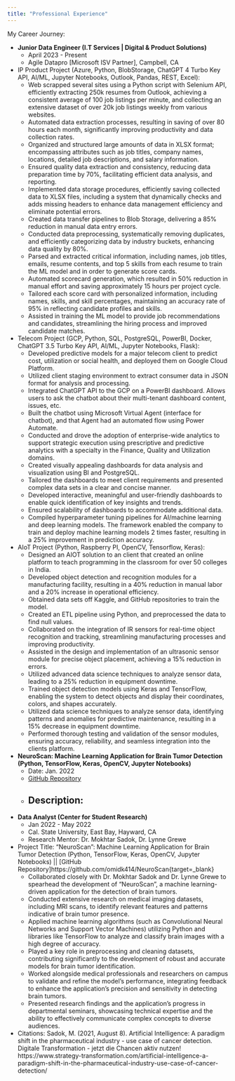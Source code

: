 ```yaml
---
title: "Professional Experience"
---
```

My Career Journey:

- **Junior Data Engineer (I.T Services | Digital & Product Solutions)**
  - April 2023 - Present
  - Agile Datapro [Microsoft ISV Partner], Campbell, CA
  
 - IP Product Project (Azure, Python, BlobStorage, ChatGPT 4 Turbo Key API, AI/ML, Jupyter Notebooks, Outlook, Pandas, REST, Excel):          
    - Web scrapped several sites using a Python script with Selenium API, efficiently extracting 250k resumes from Outlook, achieving a consistent average of 100 job listings per minute, and collecting an extensive dataset of over 20k job listings weekly from various websites.
    - Automated data extraction processes, resulting in saving of over 80 hours each month, significantly improving productivity and data collection rates.
    - Organized and structured large amounts of data in XLSX format; encompassing attributes such as job titles, company names, locations, detailed job descriptions, and salary information.
    - Ensured quality data extraction and consistency, reducing data preparation time by 70%, facilitating efficient data analysis, and reporting.
    - Implemented data storage procedures, efficiently saving collected data to XLSX files, including a system that dynamically checks and adds missing headers to enhance data management efficiency and eliminate potential errors.
    - Created data transfer pipelines to Blob Storage, delivering a 85% reduction in manual data entry errors.
    - Conducted data preprocessing, systematically removing duplicates, and efficiently categorizing data by industry buckets, enhancing data quality by 80%.
    - Parsed and extracted critical information, including names, job titles, emails, resume contents, and top 5 skills from each resume to train the ML model and in order to generate score cards.
    - Automated scorecard generation, which resulted in 50% reduction in manual effort and saving approximately 15 hours per project cycle.
    - Tailored each score card with personalized information, including names, skills, and skill percentages, maintaining an accuracy rate of 95% in reflecting candidate profiles and skills.
    - Assisted in training the ML model to provide job recommendations and candidates, streamlining  the hiring process and improved candidate matches.


  - Telecom Project (GCP, Python, SQL, PostgreSQL, PowerBI, Docker, ChatGPT 3.5 Turbo Key API, AI/ML, Jupyter Notebooks, Flask):
    - Developed predictive models for a major telecom client to predict cost, utilization or social health, and deployed them on Google Cloud Platform. 
    - Utilized client staging environment to extract consumer data in JSON format for analysis and processing.
    - Integrated ChatGPT API  to the GCP on a PowerBI dashboard. Allows users to ask the chatbot about their multi-tenant dashboard content, issues, etc. 
    - Built the chatbot using Microsoft Virtual Agent (interface for chatbot), and that Agent had an automated flow using Power Automate.
    - Conducted and drove the adoption of enterprise-wide analytics to support strategic execution using prescriptive and predictive analytics with a specialty in the Finance, Quality and Utilization domains.
    - Created visually appealing dashboards for data analysis and visualization using BI and PostgreSQL.
    - Tailored the dashboards to meet client requirements and presented complex data sets in a clear and concise manner.
    - Developed interactive, meaningful and user-friendly dashboards to enable quick identification of key insights and trends.
    - Ensured scalability of dashboards to accommodate additional data.
    - Compiled hyperparameter tuning pipelines for AI/machine learning and deep learning models. The framework enabled the company to train and deploy machine learning models 2 times faster, resulting in a 25% improvement in prediction accuracy.       


  - AIoT Project (Python, Raspberry PI, OpenCV, Tensorflow, Keras):
    - Designed an AIOT solution to an client that created an online platform to teach programming in the classroom for over 50 colleges in India.
    - Developed object detection and recognition modules for a manufacturing facility, resulting in a 40% reduction in manual labor and a 20% increase in operational efficiency.
    - Obtained data sets off Kaggle, and GitHub repositories to train the model.
    - Created an ETL pipeline using Python, and preprocessed the data to find null values.
    - Collaborated on the integration of IR sensors for real-time object recognition and tracking, streamlining manufacturing processes and improving productivity.
    - Assisted in the design and implementation of an ultrasonic sensor module for precise object placement, achieving a 15% reduction in errors.
    - Utilized advanced data science techniques to analyze sensor data, leading to a 25% reduction in equipment downtime.
    - Trained object detection models using Keras and TensorFlow, enabling the system to detect objects and display their coordinates, colors, and shapes accurately.
    - Utilized data science techniques to analyze sensor data, identifying patterns and anomalies for predictive maintenance, resulting in a 15% decrease in equipment downtime.
    - Performed thorough testing and validation of the sensor modules, ensuring accuracy, reliability, and seamless integration into the clients platform. 

- **NeuroScan: Machine Learning Application for Brain Tumor Detection (Python, TensorFlow, Keras, OpenCV, Jupyter Notebooks)**
  - Date: Jan. 2022
  - [GitHub Repository](https://github.com/omidk414/NeuroScan){target=_blank}
  - Description:
    -

- **Data Analyst (Center for Student Research)**
  - Jan 2022 - May 2022 
  - Cal. State University, East Bay, Hayward, CA 
  - Research Mentor: Dr. Mokhtar Sadok, Dr. Lynne Grewe

 - Project Title: “NeuroScan”: Machine Learning Application for Brain Tumor Detection (Python, TensorFlow, Keras, OpenCV, Jupyter Notebooks) || [GitHub Repository]https://github.com/omidk414/NeuroScan{target=_blank}
    - Collaborated closely with Dr. Mokhtar Sadok and Dr. Lynne Grewe to spearhead the development of “NeuroScan”, a machine learning-driven application for the detection of brain tumors.
    - Conducted extensive research on medical imaging datasets, including MRI scans, to identify relevant features and patterns indicative of brain tumor presence.
    - Applied machine learning algorithms (such as Convolutional Neural Networks and Support Vector Machines) utilizing Python and libraries like TensorFlow to analyze and classify brain images with a high degree of accuracy.
    - Played a key role in preprocessing and cleaning datasets, contributing significantly to the development of robust and accurate models for brain tumor identification.
    - Worked alongside medical professionals and researchers on campus to validate and refine the model's performance, integrating feedback to enhance the application’s precision and sensitivity in detecting brain tumors.
    - Presented research findings and the application's progress in departmental seminars, showcasing technical expertise and the ability to effectively communicate complex concepts to diverse audiences.
 - Citations:
    Sadok, M. (2021, August 8). Artificial Intelligence: A paradigm shift in the pharmaceutical industry - use case of cancer detection. Digitale Transformation - jetzt die Chancen aktiv nutzen! https://www.strategy-transformation.com/artificial-intelligence-a-paradigm-shift-in-the-pharmaceutical-industry-use-case-of-cancer-detection/
